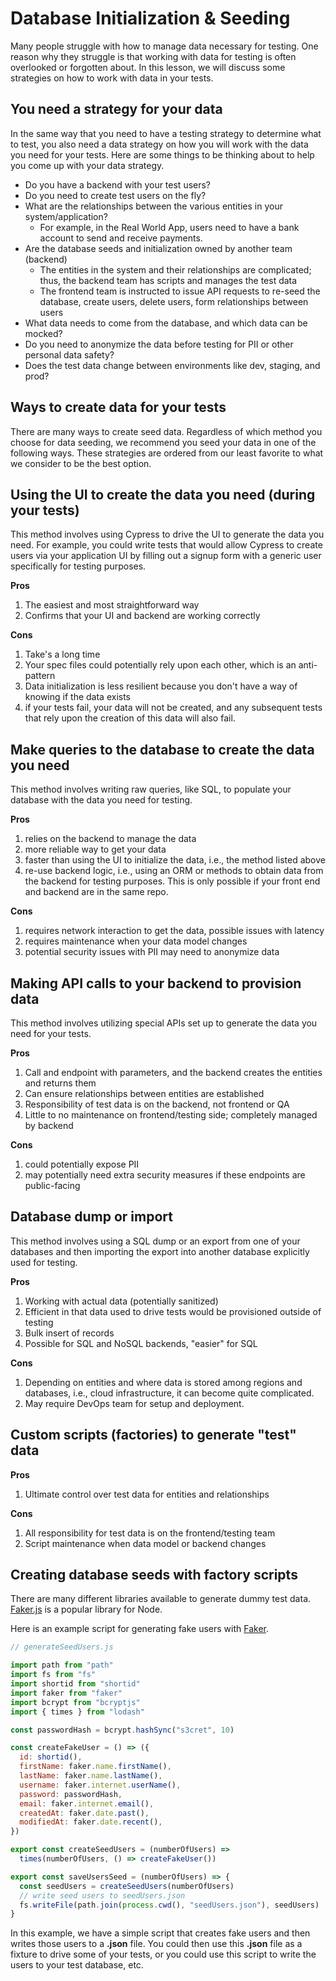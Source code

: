 # Database Initialization & Seeding

Many people struggle with how to manage data necessary for testing. One reason why they struggle is that working with data for testing is often overlooked or forgotten about. In this lesson, we will discuss some strategies on how to work with data in your tests.

## You need a strategy for your data

In the same way that you need to have a testing strategy to determine what to test, you also need a data strategy on how you will work with the data you need for your tests. Here are some things to be thinking about to help you come up with your data strategy.

- Do you have a backend with your test users?
- Do you need to create test users on the fly?
- What are the relationships between the various entities in your system/application?
  - For example, in the Real World App, users need to have a bank account to send and receive payments.
- Are the database seeds and initialization owned by another team (backend)
  - The entities in the system and their relationships are complicated; thus, the backend team has scripts and manages the test data
  - The frontend team is instructed to issue API requests to re-seed the database, create users, delete users, form relationships between users
- What data needs to come from the database, and which data can be mocked?
- Do you need to anonymize the data before testing for PII or other personal data safety?
- Does the test data change between environments like dev, staging, and prod?

## Ways to create data for your tests

There are many ways to create seed data. Regardless of which method you choose for data seeding, we recommend you seed your data in one of the following ways. These strategies are ordered from our least favorite to what we consider to be the best option.

## Using the UI to create the data you need (during your tests)

This method involves using Cypress to drive the UI to generate the data you need. For example, you could write tests that would allow Cypress to create users via your application UI by filling out a signup form with a generic user specifically for testing purposes.

**Pros**

1. The easiest and most straightforward way
2. Confirms that your UI and backend are working correctly

**Cons**

1. Take's a long time
2. Your spec files could potentially rely upon each other, which is an anti-pattern
3. Data initialization is less resilient because you don't have a way of knowing if the data exists
4. if your tests fail, your data will not be created, and any subsequent tests that rely upon the creation of this data will also fail.

## Make queries to the database to create the data you need

This method involves writing raw queries, like SQL, to populate your database with the data you need for testing.

**Pros**

1. relies on the backend to manage the data
2. more reliable way to get your data
3. faster than using the UI to initialize the data, i.e., the method listed above
4. re-use backend logic, i.e., using an ORM or methods to obtain data from the backend for testing purposes. This is only possible if your front end and backend are in the same repo.

**Cons**

1. requires network interaction to get the data, possible issues with latency
2. requires maintenance when your data model changes
3. potential security issues with PII may need to anonymize data

## Making API calls to your backend to provision data

This method involves utilizing special APIs set up to generate the data you need for your tests.

**Pros**

1. Call and endpoint with parameters, and the backend creates the entities and returns them
2. Can ensure relationships between entities are established
3. Responsibility of test data is on the backend, not frontend or QA
4. Little to no maintenance on frontend/testing side; completely managed by backend

**Cons**

1. could potentially expose PII
2. may potentially need extra security measures if these endpoints are public-facing

## Database dump or import

This method involves using a SQL dump or an export from one of your databases and then importing the export into another database explicitly used for testing.

**Pros**

1. Working with actual data (potentially sanitized)
2. Efficient in that data used to drive tests would be provisioned outside of testing
3. Bulk insert of records
4. Possible for SQL and NoSQL backends, "easier" for SQL

**Cons**

1. Depending on entities and where data is stored among regions and databases, i.e., cloud infrastructure, it can become quite complicated.
2. May require DevOps team for setup and deployment.

## Custom scripts (factories) to generate "test" data

**Pros**

1. Ultimate control over test data for entities and relationships

**Cons**

1. All responsibility for test data is on the frontend/testing team
2. Script maintenance when data model or backend changes

## Creating database seeds with factory scripts

There are many different libraries available to generate dummy test data. [Faker.js](https://www.npmjs.com/package/faker) is a popular library for Node.

Here is an example script for generating fake users with [Faker](https://www.npmjs.com/package/faker).

```js
// generateSeedUsers.js

import path from "path"
import fs from "fs"
import shortid from "shortid"
import faker from "faker"
import bcrypt from "bcryptjs"
import { times } from "lodash"

const passwordHash = bcrypt.hashSync("s3cret", 10)

const createFakeUser = () => ({
  id: shortid(),
  firstName: faker.name.firstName(),
  lastName: faker.name.lastName(),
  username: faker.internet.userName(),
  password: passwordHash,
  email: faker.internet.email(),
  createdAt: faker.date.past(),
  modifiedAt: faker.date.recent(),
})

export const createSeedUsers = (numberOfUsers) =>
  times(numberOfUsers, () => createFakeUser())

export const saveUsersSeed = (numberOfUsers) => {
  const seedUsers = createSeedUsers(numberOfUsers)
  // write seed users to seedUsers.json
  fs.writeFile(path.join(process.cwd(), "seedUsers.json"), seedUsers)
}
```

In this example, we have a simple script that creates fake users and then writes those users to a **.json** file. You could then use this **.json** file as a fixture to drive some of your tests, or you could use this script to write the users to your test database, etc.
